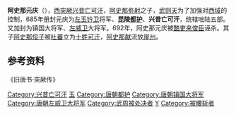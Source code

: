 '''阿史那元庆'''（{{bd|7世纪|？|692年|catIdx=A}}），[[西突厥|西突厥]][[兴昔亡可汗|兴昔亡可汗]]，[[阿史那弥射|阿史那弥射]]之子，[[武则天|武则天]]为了加强对[[西域|西域]]的控制，685年册封元庆为[[左玉钤卫|左玉钤卫]]将军、'''昆陵[[都护|都护]]'''、'''兴昔亡可汗'''，统辖咄陆五部。又加封为镇国大将军、[[左威卫|左威卫]]大将军。692年，阿史那元庆被[[酷吏|酷吏]][[来俊臣|来俊臣]]诬杀。其子[[阿史那俀子|阿史那俀子]]被[[吐蕃|吐蕃]]立为[[十姓可汗|十姓可汗]]，[[阿史那献|阿史那献]]流放[[崖州|崖州]]。

== 参考资料 ==

《旧唐书·突厥传》

{{start box}}
{{s-before|[[阿史那弥射|阿史那弥射]]}}
{{s-title|[[西突厥|西突厥]]兴昔亡[[可汗|可汗]]|685年—692年}}
{{s-after|[[阿史那献|阿史那献]]}}
{{end box}}
{{古突厥}}
{{DEFAULTSORT:A}}
[[Category:兴昔亡可汗|Category:兴昔亡可汗]]
[[Category:唐朝左领军卫将军|玉]]
[[Category:唐朝都护|Category:唐朝都护]]
[[Category:唐朝镇国大将军|Category:唐朝镇国大将军]]
[[Category:唐朝左威卫大将军|Category:唐朝左威卫大将军]]
[[Category:武周被处决者|Category:武周被处决者]]
[[Category:阿史那氏|Y]]
[[Category:被腰斩者|Category:被腰斩者]]